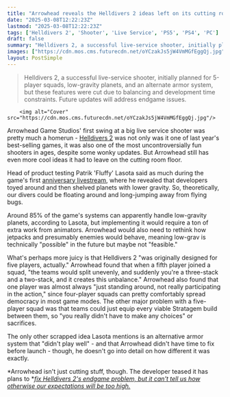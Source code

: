 ```yaml
---
title: "Arrowhead reveals the Helldivers 2 ideas left on its cutting room floor, from 5-player squads to low-gravity planets and a whole new armor system"
date: "2025-03-08T12:22:23Z"
lastmod: "2025-03-08T12:22:23Z"
tags: ['Helldivers 2', 'Shooter', 'Live Service', 'PS5', 'PS4', 'PC']
draft: false
summary: "Helldivers 2, a successful live-service shooter, initially planned for 5-player squads, low-gravity planets, and an alternate armor system, but these features were cut due to balancing and development time constraints.  Future updates will address endgame issues."
images: ["https://cdn.mos.cms.futurecdn.net/oYCzakJs5jW4VmMGfEggQj.jpg"]
layout: PostSimple
---
```

> Helldivers 2, a successful live-service shooter, initially planned for 5-player squads, low-gravity planets, and an alternate armor system, but these features were cut due to balancing and development time constraints.  Future updates will address endgame issues.


        <img alt="Cover" src="https://cdn.mos.cms.futurecdn.net/oYCzakJs5jW4VmMGfEggQj.jpg"/>
        
Arrowhead Game Studios' first swing at a big live service shooter was pretty much a homerun - [Helldivers 2](https://www.gamesradar.com/helldivers-2-guide/) was not only was it one of last year's best-selling games, it was also one of the most uncontroversially fun shooters in ages, despite some wonky updates. But Arrowhead still has even more cool ideas it had to leave on the cutting room floor.

Head of product testing Patrik 'Fluffy' Lasota said as much during the game's first [anniversary livestream](https://www.youtube.com/watch?v=x06Zqg0R6kM&t=1919s), where he revealed that developers toyed around and then shelved planets with lower gravity. So, theoretically, our divers could be floating around and long-jumping away from flying bugs.

Around 85% of the game's systems can apparently handle low-gravity planets, according to Lasota, but implementing it would require a ton of extra work from animators. Arrowhead would also need to rethink how jetpacks and presumably enemies would behave, meaning low-grav is technically "possible" in the future but maybe not "feasible."

What's perhaps more juicy is that Helldivers 2 "was originally designed for five players, actually." Arrowhead found that when a fifth player joined a squad, "the teams would split unevenly, and suddenly you're a three-stack and a two-stack, and it creates this unbalance." Arrowhead also found that one player was almost always "just standing around, not really participating in the action," since four-player squads can pretty comfortably spread democracy in most game modes. The other major problem with a five-player squad was that teams could just equip every viable Stratagem build between them, so "you really didn't have to make any choices" or sacrifices.

The only other scrapped idea Lasota mentions is an alternative armor system that "didn't play well" - and that Arrowhead didn't have time to fix before launch - though, he doesn't go into detail on how different it was exactly.

*Arrowhead isn't just cutting stuff, though. The developer teased it has plans to *[<em>fix Helldivers 2's endgame problem, but it can't tell us how otherwise our expectations will be too high.</em>](https://www.gamesradar.com/games/third-person-shooter/helldivers-2-has-an-endgame-problem-but-a-developer-assures-us-things-are-coming-they-just-cant-say-what-yet-because-otherwise-our-expectations-will-be-too-high/)
        